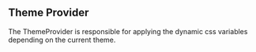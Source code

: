 
## Theme Provider

The ThemeProvider is responsible for applying the dynamic css variables depending on the current theme.
